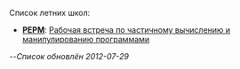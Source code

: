 Список летних школ:
* '''[[PEPM]]''': [[PEPM|Рабочая встреча по частичному вычислению и манипулированию программами]]
--''Список обновлён 2012-07-29''